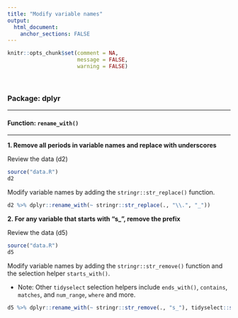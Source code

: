 ```yaml
---
title: "Modify variable names"
output: 
  html_document:
    anchor_sections: FALSE
---
```


```r
knitr::opts_chunk$set(comment = NA,
                      message = FALSE,
                      warning = FALSE)
```

<br>

### Package: dplyr

---

#### Function: `rename_with()`

---

**1\. Remove all periods in variable names and replace with underscores**

Review the data (d2)

```r

source("data.R")
d2

```

Modify variable names by adding the `stringr::str_replace()` function.

```r

d2 %>% dplyr::rename_with(~ stringr::str_replace(., "\\.", "_"))

```


**2\. For any variable that starts with "s_", remove the prefix**

Review the data (d5)

```r

source("data.R")
d5

```

Modify variable names by adding the `stringr::str_remove()` function and the selection helper `starts_with()`.

* Note: Other `tidyselect` selection helpers include `ends_with()`, `contains`, `matches`, and `num_range`, `where` and more.

```r

d5 %>% dplyr::rename_with(~ stringr::str_remove(., "s_"), tidyselect::starts_with("s_"))

```

